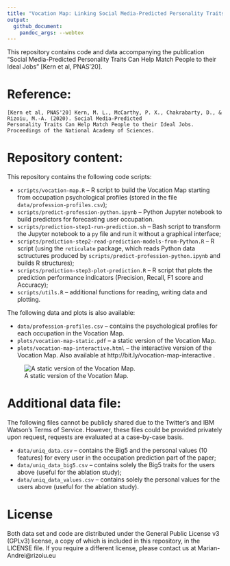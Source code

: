 ```yaml
---
title: "Vocation Map: Linking Social Media-Predicted Personality Traits and Occupations"
output: 
  github_document:
    pandoc_args: --webtex
---
```


This repository contains code and data accompanying the publication "Social Media-Predicted Personality Traits Can Help Match People to their Ideal Jobs" [Kern et al, PNAS'20].

Reference:
===
```
[Kern et al, PNAS'20] Kern, M. L., McCarthy, P. X., Chakrabarty, D., & Rizoiu, M.-A. (2020). Social Media-Predicted
Personality Traits Can Help Match People to their Ideal Jobs. Proceedings of the National Academy of Sciences.
```

Repository content:
===

This repository contains the following code scripts:  

* `scripts/vocation-map.R` -- R script to build the Vocation Map starting from occupation psychological profiles (stored in the file `data/profession-profiles.csv`);
* `scripts/predict-profession-python.ipynb` -- Python Jupyter notebook to build predictors for forecasting user occupation.
* `scripts/prediction-step1-run-prediction.sh` -- Bash script to transform the Jupyter notebook to a `py` file and run it without a graphical interface;
* `scripts/prediction-step2-read-prediction-models-from-Python.R` -- R script (using the `reticulate` package, which reads Python data sctructures produced by `scripts/predict-profession-python.ipynb` and builds R structures);
* `scripts/prediction-step3-plot-prediction.R` -- R script that plots the prediction performance indicators (Precision, Recall, F1 score and Accuracy);
* `scripts/utils.R` -- additional functions for reading, writing data and plotting.

The following data and plots is also available:

* `data/profession-profiles.csv` -- contains the psychological profiles for each occupation in the Vocation Map.
* `plots/vocation-map-static.pdf` -- a static version of the Vocation Map. 
* `plots/vocation-map-interactive.html` -- the interactive version of the Vocation Map. Also available at http://bit.ly/vocation-map-interactive .

![A static version of the Vocation Map.](plots/vocation-map-static.png)

Additional data file:
===

The following files cannot be publicly shared due to the Twitter's and IBM Watson's Terms of Service.
However, these files could be provided privately upon request, requests are evaluated at a case-by-case basis.

* `data/uniq_data.csv` -- contains the Big5 and the personal values (10 features) for every user in the occupation prediction part of the paper;
* `data/uniq_data_big5.csv` -- contains solely the Big5 traits for the users above (useful for the ablation study);
* `data/uniq_data_values.csv` -- contains solely the personal values for the users above (useful for the ablation study).


License
===

Both data set and code are distributed under the General Public License v3 (GPLv3) license, a copy of which is included in this repository, in the LICENSE file. 
If you require a different license, please contact us at Marian-Andrei@rizoiu.eu
